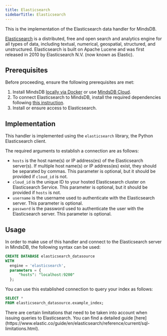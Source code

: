 ```yaml
---
title: Elasticsearch
sidebarTitle: Elasticsearch
---
```


This is the implementation of the Elasticsearch data handler for MindsDB.

[Elasticsearch](https://www.elastic.co/what-is/elasticsearch) is a distributed, free and open search and analytics engine for all types of data, including textual, numerical, geospatial, structured, and unstructured. Elasticsearch is built on Apache Lucene and was first released in 2010 by Elasticsearch N.V. (now known as Elastic).

## Prerequisites

Before proceeding, ensure the following prerequisites are met:

1. Install MindsDB [locally via Docker](https://docs.mindsdb.com/setup/self-hosted/docker) or use [MindsDB Cloud](https://cloud.mindsdb.com/).
2. To connect Elasticsearch to MindsDB, install the required dependencies following [this instruction](/setup/self-hosted/docker#install-dependencies).
3. Install or ensure access to Elasticsearch.

## Implementation

This handler is implemented using the `elasticsearch` library, the Python Elasticsearch client.

The required arguments to establish a connection are as follows:

* `hosts` is the host name(s) or IP address(es) of the Elasticsearch server(s). If multiple host name(s) or IP address(es) exist, they should be separated by commas. This parameter is optional, but it should be provided if `cloud_id` is not.
* `cloud_id` is the unique ID to your hosted Elasticsearch cluster on Elasticsearch Service. This parameter is optional, but it should be provided if `hosts` is not.
* `username` is the username used to authenticate with the Elasticsearch server. This parameter is optional.
* `password` is the password used to authenticate the user with the Elasticsearch server. This parameter is optional.

## Usage

In order to make use of this handler and connect to the Elasticsearch server in MindsDB, the following syntax can be used:

```sql
CREATE DATABASE elasticsearch_datasource
WITH
  engine = 'elasticsearch',
  parameters = {
      "hosts": "localhost:9200"
  };
```

You can use this established connection to query your index as follows:

```sql
SELECT *
FROM elasticsearch_datasource.example_index;
```

<Note>
There are certain limitations that need to be taken into account when issuing queries to Elasticsearch. You can find a detailed guide [here](https://www.elastic.co/guide/en/elasticsearch/reference/current/sql-limitations.html).
</Note>
